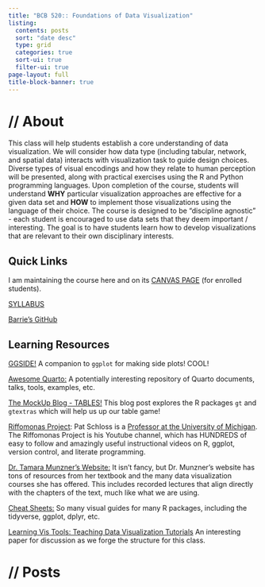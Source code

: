 ```yaml
---
title: "BCB 520:: Foundations of Data Visualization"
listing:
  contents: posts
  sort: "date desc"
  type: grid
  categories: true
  sort-ui: true
  filter-ui: true
page-layout: full
title-block-banner: true
---
```


# **// About**

This class will help students establish a core understanding of data visualization. We will consider how data type (including tabular, network, and spatial data) interacts with visualization task to guide design choices. Diverse types of visual encodings and how they relate to human perception will be presented, along with practical exercises using the R and Python programming languages. Upon completion of the course, students will understand **WHY** particular visualization approaches are effective for a given data set and **HOW** to implement those visualizations using the language of their choice. The course is designed to be "discipline agnostic" - each student is encouraged to use data sets that they deem important / interesting. The goal is to have students learn how to develop visualizations that are relevant to their own disciplinary interests.

## Quick Links

I am maintaining the course here and on its [CANVAS PAGE](https://canvas.uidaho.edu/courses/25613){target="_blank"} (for enrolled students).

[SYLLABUS](posts/Syllabus/index.qmd)

[Barrie's GitHub](https://github.com/ProfessorPolymorphic){target="_blank"}

## Learning Resources

[GGSIDE!](https://www.business-science.io/code-tools/2021/05/18/marginal_distributions.html) A companion to `ggplot` for making side plots! COOL!

[Awesome Quarto:](https://github.com/mcanouil/awesome-quarto){target="_blank"} A potentially interesting repository of Quarto documents, talks, tools, examples, etc.

[The MockUp Blog - TABLES!](https://themockup.blog/posts/2022-06-13-gtextras-cran/){target="_blank"} This blog post explores the R packages `gt` and `gtextras` which will help us up our table game!

[Riffomonas Project](https://www.youtube.com/@Riffomonas/featured){target="_blank"}: Pat Schloss is a [Professor at the University of Michigan](https://www.schlosslab.org){target="_blank"}. The Riffomonas Project is his Youtube channel, which has HUNDREDS of easy to follow and amazingly useful instructional videos on R, ggplot, version control, and literate programming.

[Dr. Tamara Munzner's Website:](https://www.cs.ubc.ca/~tmm/){target="_blank"} It isn't fancy, but Dr. Munzner's website has tons of resources from her textbook and the many data visualization courses she has offered. This includes recorded lectures that align directly with the chapters of the text, much like what we are using.

[Cheat Sheets:](https://posit.co/resources/cheatsheets/){target="_blank"} So many visual guides for many R packages, including the tidyverse, ggplot, dplyr, etc.

[Learning Vis Tools: Teaching Data Visualization Tutorials](https://ieeexplore.ieee.org/document/8933751){target="_blank"} An interesting paper for discussion as we forge the structure for this class.

# **// Posts**
